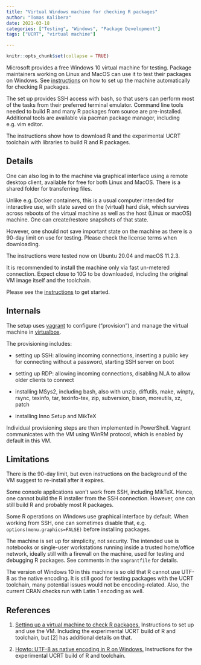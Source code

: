 ```yaml
---
title: "Virtual Windows machine for checking R packages"
author: "Tomas Kalibera"
date: 2021-03-18
categories: ["Testing", "Windows", "Package Development"]
tags: ["UCRT", "virtual machine"]

---
```


```r
knitr::opts_chunk$set(collapse = TRUE)
```

Microsoft provides a free Windows 10 virtual machine for testing.  Package
maintainers working on Linux and MacOS can use it to test their packages on
Windows. See [instructions](https://svn.r-project.org/R-dev-web/trunk/WindowsBuilds/winutf8/ucrt3/vm.html)
on how to set up the machine automatically for checking R packages.

The set up provides SSH access with bash, so that users can perform most of
the tasks from their preferred terminal emulator.  Command line tools needed
to build R and many R packages from source are pre-installed.  Additional tools
are available via pacman package manager, including e.g.  vim editor.

The instructions show how to download R and the experimental UCRT toolchain
with libraries to build R and R packages.

## Details

One can also log in to the machine via graphical interface using a remote
desktop client, available for free for both Linux and MacOS.  There is a
shared folder for transferring files.

Unlike e.g.  Docker containers, this is a usual computer intended for
interactive use, with state saved on the (virtual) hard disk, which survives
across reboots of the virtual machine as well as the host (Linux or macOS)
machine.  One can create/restore snapshots of that state.

However, one should not save important state on the machine as there is a
90-day limit on use for testing.  Please check the license terms when
downloading.

The instructions were tested now on Ubuntu 20.04 and macOS 11.2.3.

It is recommended to install the machine only via fast un-metered connection. 
Expect close to 10G to be downloaded, including the original VM image itself
and the toolchain.

Please see the [instructions](https://svn.r-project.org/R-dev-web/trunk/WindowsBuilds/winutf8/ucrt3/vm.html)
to get started.

## Internals

The setup uses [vagrant](https://www.vagrantup.com/) to configure
("provision") and manage the virtual machine in
[virtualbox](https://www.virtualbox.org).

The provisioning includes:

* setting up SSH: allowing incoming connections, inserting a public key for
  connecting without a password, starting SSH server on boot

* setting up RDP: allowing incoming connections, disabling NLA to allow
  older clients to connect

* installing MSys2, including bash, also with unzip, diffutils, make,
  winpty, rsync, texinfo, tar, texinfo-tex, zip, subversion, bison,
  moreutils, xz, patch

* installing Inno Setup and MikTeX

Individual provisioning steps are then implemented in PowerShell. Vagrant
communicates with the VM using WinRM protocol, which is enabled by default
in this VM.

## Limitations

There is the 90-day limit, but even instructions on the background of the VM
suggest to re-install after it expires.

Some console applications won't work from SSH, including MikTeX.  Hence, one
cannot build the R installer from the SSH connection.  However, one can
still build R and probably most R packages.

Some R operations on Windows use graphical interface by default. When
working from SSH, one can sometimes disable that, e.g.
`options(menu.graphics=FALSE)` before installing packages.

The machine is set up for simplicity, not security.  The intended use is
notebooks or single-user workstations running inside a trusted home/office
network, ideally still with a firewall on the machine, used for testing and
debugging R packages. See comments in the `Vagrantfile` for details.

The version of Windows 10 in this machine is so old that R cannot use UTF-8
as the native encoding.  It is still good for testing packages with the UCRT
toolchain, many potential issues would not be encoding-related.  Also, the
current CRAN checks run with Latin 1 encoding as well.

## References

1. [Setting up a virtual machine to check R packages.](https://svn.r-project.org/R-dev-web/trunk/WindowsBuilds/winutf8/ucrt3/vm.html)
   Instructions to set up and use the VM. Including the experimental UCRT build of R and
   toolchain, but [2] has additional details on that.

2. [Howto: UTF-8 as native encoding in R on Windows.](https://svn.r-project.org/R-dev-web/trunk/WindowsBuilds/winutf8/ucrt3/howto.html)
   Instructions for the experimental UCRT build of R and toolchain.
